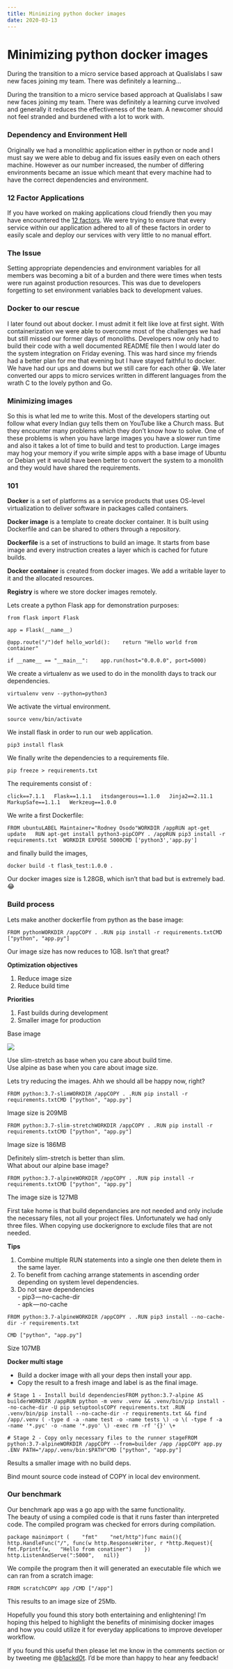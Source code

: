 ```yaml
---
title: Minimizing python docker images
date: 2020-03-13
---
```



# Minimizing python docker images

During the transition to a micro service based approach at Qualislabs I saw new faces joining my team. There was definitely a learning…

During the transition to a micro service based approach at Qualislabs I saw new faces joining my team. There was definitely a learning curve involved and generally it reduces the effectiveness of the team. A newcomer should not feel stranded and burdened with a lot to work with.

### Dependency and Environment Hell

Originally we had a monolithic application either in python or node and I must say we were able to debug and fix issues easily even on each others machine. However as our number increased, the number of differing environments became an issue which meant that every machine had to have the correct dependencies and environment.

### 12 Factor Applications

If you have worked on making applications cloud friendly then you may have encountered the [12 factors](https://12factor.net/). We were trying to ensure that every service within our application adhered to all of these factors in order to easily scale and deploy our services with very little to no manual effort.

### The Issue

Setting appropriate dependencies and environment variables for all members was becoming a bit of a burden and there were times when tests were run against production resources. This was due to developers forgetting to set environment variables back to development values.

### Docker to our rescue

I later found out about docker. I must admit it felt like love at first sight. With containerization we were able to overcome most of the challenges we had but still missed our former days of monoliths. Developers now only had to build their code with a well documented README file then I would later do the system integration on Friday evening. This was hard since my friends had a better plan for me that evening but I have stayed faithful to docker. We have had our ups and downs but we still care for each other 😁. We later converted our apps to micro services written in different languages from the wrath C to the lovely python and Go.

### Minimizing images

So this is what led me to write this. Most of the developers starting out follow what every Indian guy tells them on YouTube like a Church mass. But they encounter many problems which they don’t know how to solve. One of these problems is when you have large images you have a slower run time and also it takes a lot of time to build and test to production. Large images may hog your memory if you write simple apps with a base image of Ubuntu or Debian yet it would have been better to convert the system to a monolith and they would have shared the requirements.

### 101

**Docker** is a set of platforms as a service products that uses OS-level virtualization to deliver software in packages called containers.

**Docker image** is a template to create docker container. It is built using Dockerfile and can be shared to others through a repository.

**Dockerfile** is a set of instructions to build an image. It starts from base image and every instruction creates a layer which is cached for future builds.

**Docker container** is created from docker images. We add a writable layer to it and the allocated resources.

**Registry** is where we store docker images remotely.

Lets create a python Flask app for demonstration purposes:

```
from flask import Flask
```

```
app = Flask(__name__)
```

```
@app.route("/")def hello_world():    return "Hello world from container"
```

```
if __name__ == "__main__":    app.run(host="0.0.0.0", port=5000)
```

We create a virtualenv as we used to do in the monolith days to track our dependencies.

```
virtualenv venv --python=python3
```

We activate the virtual environment.

```
source venv/bin/activate
```

We install flask in order to run our web application.

```
pip3 install flask
```

We finally write the dependencies to a requirements file.

```
pip freeze > requirements.txt
```

The requirements consist of :

`click==7.1.1   Flask==1.1.1   itsdangerous==1.1.0   Jinja2==2.11.1   MarkupSafe==1.1.1   Werkzeug==1.0.0`

We write a first Dockerfile:

```
FROM ubuntuLABEL Maintainer="Rodney Osodo"WORKDIR /appRUN apt-get update   RUN apt-get install python3-pipCOPY . /appRUN pip3 install -r requirements.txt  WORKDIR EXPOSE 5000CMD ['python3','app.py']
```

and finally build the images,

```
docker build -t flask_test:1.0.0 .
```

Our docker images size is 1.28GB, which isn’t that bad but is extremely bad. 😂

### Build process

Lets make another dockerfile from python as the base image:

```
FROM pythonWORKDIR /appCOPY . .RUN pip install -r requirements.txtCMD ["python", "app.py"]
```

Our image size has now reduces to 1GB. Isn’t that great?

**Optimization objectives**

1.  Reduce image size
2.  Reduce build time

**Priorities**

1.  Fast builds during development
2.  Smaller image for production

Base image

![](/blogs/medium/1__CD__enEiEW3lhSXKsgT1Pcw.png)

Use slim-stretch as base when you care about build time.  
Use alpine as base when you care about image size.

Lets try reducing the images. Ahh we should all be happy now, right?

```
FROM python:3.7-slimWORKDIR /appCOPY . .RUN pip install -r requirements.txtCMD ["python", "app.py"]
```

Image size is 209MB

```
FROM python:3.7-slim-stretchWORKDIR /appCOPY . .RUN pip install -r requirements.txtCMD ["python", "app.py"]
```

Image size is 186MB

Definitely slim-stretch is better than slim.  
What about our alpine base image?

```
FROM python:3.7-alpineWORKDIR /appCOPY . .RUN pip install -r requirements.txtCMD ["python", "app.py"]
```

The image size is 127MB

First take home is that build dependancies are not needed and only include the necessary files, not all your project files. Unfortunately we had only three files. When copying use dockerignore to exclude files that are not needed.

**Tips**

1.  Combine multiple RUN statements into a single one then delete them in the same layer.
2.  To benefit from caching arrange statements in ascending order depending on system level dependencies.
3.  Do not save dependencies  
    \- pip3 — no-cache-dir  
    \- apk — no-cache

```
FROM python:3.7-alpineWORKDIR /appCOPY . .RUN pip3 install --no-cache-dir -r requirements.txt
```

```
CMD ["python", "app.py"]
```

Size 107MB

**Docker multi stage**

*   Build a docker image with all your deps then install your app.
*   Copy the result to a fresh image and label is as the final image.

```
# Stage 1 - Install build dependenciesFROM python:3.7-alpine AS builderWORKDIR /appRUN python -m venv .venv && .venv/bin/pip install --no-cache-dir -U pip setuptoolsCOPY requirements.txt .RUN .venv/bin/pip install --no-cache-dir -r requirements.txt && find /app/.venv ( -type d -a -name test -o -name tests \) -o \( -type f -a -name '*.pyc' -o -name '*.pyo' \) -exec rm -rf '{}' \+
```

```
# Stage 2 - Copy only necessary files to the runner stageFROM python:3.7-alpineWORKDIR /appCOPY --from=builder /app /appCOPY app.py .ENV PATH="/app/.venv/bin:$PATH"CMD ["python", "app.py"]
```

Results a smaller image with no build deps.

Bind mount source code instead of COPY in local dev environment.

### Our benchmark

Our benchmark app was a go app with the same functionality.  
The beauty of using a compiled code is that it runs faster than interpreted code. The compiled program was checked for errors during compilation.

```
package mainimport (    "fmt"    "net/http")func main(){    http.HandleFunc("/", func(w http.ResponseWriter, r *http.Request){        fmt.Fprintf(w,   "Hello from conatiner")    })    http.ListenAndServe(":5000",   nil)}
```

We compile the program then it will generated an executable file which we can ran from a scratch image:

```
FROM scratchCOPY app /CMD ["/app"]
```

This results to an image size of 25Mb.

Hopefully you found this story both entertaining and enlightening! I’m hoping this helped to highlight the benefits of minimising docker images and how you could utilize it for everyday applications to improve developer workflow.

If you found this useful then please let me know in the comments section or by tweeting me @[b1ackd0t](https://twitter.com/b1ackd0t). I’d be more than happy to hear any feedback!
